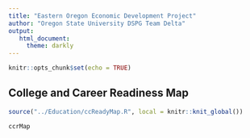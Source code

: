 ```yaml
---
title: "Eastern Oregon Economic Development Project"
author: "Oregon State University DSPG Team Delta"
output: 
   html_document: 
     theme: darkly
---
```


```r
knitr::opts_chunk$set(echo = TRUE)
```

## College and Career Readiness Map

```r
source("../Education/ccReadyMap.R", local = knitr::knit_global())

```

```r
ccrMap

```